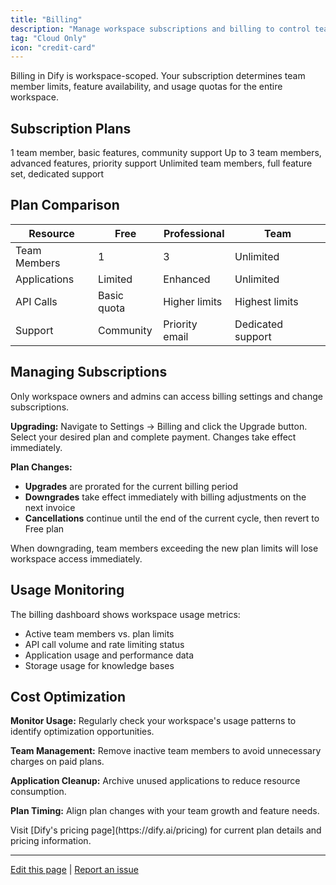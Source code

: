 ```yaml
---
title: "Billing"
description: "Manage workspace subscriptions and billing to control team size and feature access"
tag: "Cloud Only"
icon: "credit-card"
---
```


Billing in Dify is workspace-scoped. Your subscription determines team member limits, feature availability, and usage quotas for the entire workspace.

## Subscription Plans

<CardGroup cols={3}>
  <Card title="Free" icon="gift">
    1 team member, basic features, community support
  </Card>
  <Card title="Professional" icon="rocket">
    Up to 3 team members, advanced features, priority support
  </Card>
  <Card title="Team" icon="users">
    Unlimited team members, full feature set, dedicated support
  </Card>
</CardGroup>

## Plan Comparison

| Resource | Free | Professional | Team |
|----------|------|--------------|------|
| Team Members | 1 | 3 | Unlimited |
| Applications | Limited | Enhanced | Unlimited |
| API Calls | Basic quota | Higher limits | Highest limits |
| Support | Community | Priority email | Dedicated support |

## Managing Subscriptions

Only workspace owners and admins can access billing settings and change subscriptions.

**Upgrading:** Navigate to Settings → Billing and click the Upgrade button. Select your desired plan and complete payment. Changes take effect immediately.

**Plan Changes:** 
- **Upgrades** are prorated for the current billing period
- **Downgrades** take effect immediately with billing adjustments on the next invoice
- **Cancellations** continue until the end of the current cycle, then revert to Free plan

<Warning>
When downgrading, team members exceeding the new plan limits will lose workspace access immediately.
</Warning>

## Usage Monitoring

The billing dashboard shows workspace usage metrics:
- Active team members vs. plan limits
- API call volume and rate limiting status
- Application usage and performance data
- Storage usage for knowledge bases

## Cost Optimization

**Monitor Usage:** Regularly check your workspace's usage patterns to identify optimization opportunities.

**Team Management:** Remove inactive team members to avoid unnecessary charges on paid plans.

**Application Cleanup:** Archive unused applications to reduce resource consumption.

**Plan Timing:** Align plan changes with your team growth and feature needs.

<Info>
Visit [Dify's pricing page](https://dify.ai/pricing) for current plan details and pricing information.
</Info>

---

[Edit this page](https://github.com/langgenius/dify-docs/edit/main/en/guides/management/subscription-management.mdx) | [Report an issue](https://github.com/langgenius/dify-docs/issues/new?template=docs.yml)